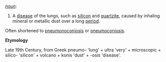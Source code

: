 ''[[noun]]'':

# A [[disease]] of the lungs, such as [[silicon]] and [[quartzite]], caused by inhaling mineral or metallic dust over a long [[period]].

Often shortened to [[pneumonoconiosis]] or [[pneumoconiosis]].

'''Etymology'''

Late 19th Century, from Greek pneumo- 'lung' + ultra 'very' + microscopic + silico- 'silicon' + volcano + konis 'dust' + -osis 'disease'.